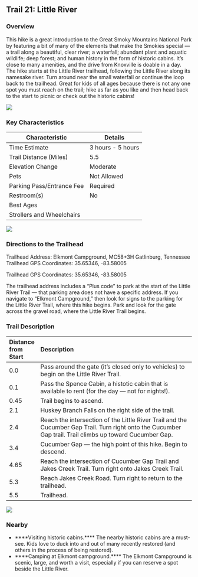 ## Trail 21: Little River

### Overview

This hike is a great introduction to the Great Smoky Mountains National Park by featuring a bit of many of the elements that make the Smokies special --- a trail along a beautiful, clear river; a waterfall; abundant plant and aquatic wildlife; deep forest; and human history in the form of historic cabins. It's close to many amenities, and the drive from Knoxville is doable in a day. The hike starts at the Little River trailhead, following the Little River along its namesake river. Turn around near the small waterfall or continue the loop back to the trailhead. Great for kids of all ages because there is not any one spot you must reach on the trail; hike as far as you like and then head back to the start to picnic or check out the historic cabins!

![](img/trail-21-figure-01.jpg)

### Key Characteristics

| **Characteristic**     | **Details**         |
|-------------------------|---------------------|
| Time Estimate          | 3 hours - 5 hours           |
| Trail Distance (Miles) | 5.5                 |
| Elevation Change       | Moderate          |
| Pets                   | Not Allowed         |
| Parking Pass/Entrance Fee | Required         |
| Restroom(s)            | No      |
| Best Ages              |                     |
| Strollers and Wheelchairs |                             |

![](maps/trail-21-map.jpeg)

### Directions to the Trailhead

Trailhead Address: Elkmont Campground, MC58+3H Gatlinburg, Tennessee Trailhead GPS Coordinates: 35.65346, -83.58005

Trailhead GPS Coordinates: 35.65346, -83.58005

The trailhead address includes a "Plus code" to park at the start of the Little River Trail --- that parking area does not have a specific address. If you navigate to "Elkmont Campground," then look for signs to the parking for the Little River Trail, where this hike begins. Park and look for the gate across the gravel road, where the Little River Trail begins.

### Trail Description

| Distance from Start | Description                                                                                                                                               |
|:--------------------|:----------------------------------------------------------------------------------------------------------------------------------------------------------|
| 0.0                 | Pass around the gate (it's closed only to vehicles) to begin on the Little River Trail.                                                                   |
| 0.1                 | Pass the Spence Cabin, a histotic cabin that is available to rent (for the day --- not for nights!).                                                      |
| 0.45                | Trail begins to ascend.                                                                                                                                   |
| 2.1                 | Huskey Branch Falls on the right side of the trail.                                                                                                       |
| 2.4                 | Reach the intersection of the Little River Trail and the Cucumber Gap Trail. Turn right onto the Cucumber Gap trail. Trail climbs up toward Cucumber Gap. |
| 3.4                 | Cucumber Gap --- the high point of this hike. Begin to descend.                                                                                           |
| 4.65                | Reach the intersection of Cucumber Gap Trail and Jakes Creek Trail. Turn right onto Jakes Creek Trail.                                                    |
| 5.3                 | Reach Jakes Creek Road. Turn right to return to the trailhead.                                                                                            |
| 5.5                 | Trailhead.                                                                                                                                                |

![](img/trail-21-figure-02.jpg)

### Nearby

-   ****Visiting historic cabins.**** The nearby historic cabins are a must-see. Kids love to duck into and out of many recently restored (and others in the process of being restored).
-   ****Camping at Elkmont campground.**** The Elkmont Campground is scenic, large, and worth a visit, especially if you can reserve a spot beside the Little River.
